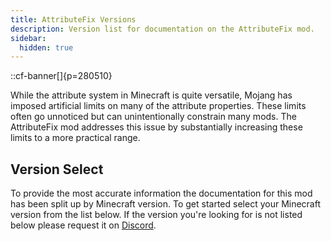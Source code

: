 ```yaml
---
title: AttributeFix Versions
description: Version list for documentation on the AttributeFix mod.
sidebar:
  hidden: true
---
```


::cf-banner[]{p=280510}

While the attribute system in Minecraft is quite versatile, Mojang has imposed artificial limits on many of the
attribute properties. These limits often go unnoticed but can unintentionally constrain many mods. The AttributeFix mod
addresses this issue by substantially increasing these limits to a more practical range.

## Version Select
To provide the most accurate information the documentation for this mod has been split up by Minecraft version. To get
started select your Minecraft version from the list below. If the version you're looking for is not listed below please
request it on [Discord](https://discord.darkhax.net.).

<CardGrid>
    <LinkCard title="1.20.1" href="/1.20.1/attributefix"/>
</CardGrid>
